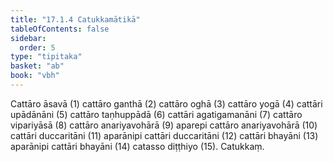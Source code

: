```yaml
---
title: "17.1.4 Catukkamātikā"
tableOfContents: false
sidebar:
  order: 5
type: "tipitaka"
basket: "ab"
book: "vbh"
---
```



<DynamicBreadcrumb />

<Division number="835" book="vbh">

<Paragraph number="2614" book="vbh">
Cattāro āsavā (1) cattāro ganthā (2) cattāro oghā (3) cattāro yogā (4) cattāri upādānāni (5) cattāro taṇhuppādā (6) cattāri agatigamanāni (7) cattāro vipariyāsā (8) cattāro anariyavohārā (9) aparepi cattāro anariyavohārā (10) cattāri duccaritāni (11) aparānipi cattāri duccaritāni (12) cattāri bhayāni (13) aparānipi cattāri bhayāni (14) catasso diṭṭhiyo (15).

</Paragraph>
</Division>

<Paragraph number="2615" type="center" book="vbh">
Catukkaṃ.
</Paragraph>
